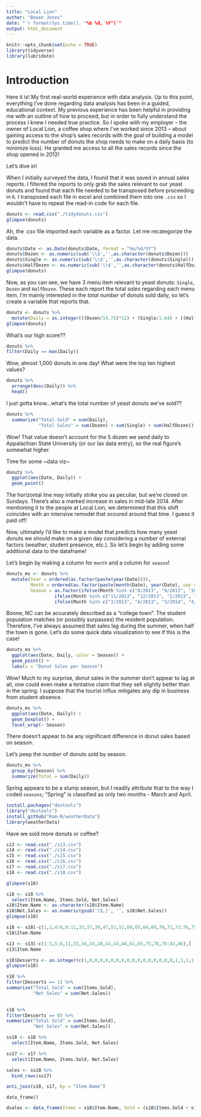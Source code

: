 ```yaml
---
title: "Local Lion"
author: "Bowen Jones"
date: "`r format(Sys.time(), "%b %d, %Y")`"
output: html_document
---
```



```r
knitr::opts_chunk$set(echo = TRUE)
library(tidyverse)
library(lubridate)
```

# Introduction

Here it is! My first real-world experience with data analysis. Up to this point, everything I've done regarding data analysis has been in a guided, educational context. My previous experience has been helpful in providing me with an outline of how to proceed, but in order to fully understand the process I knew I needed true practice. So I spoke with my employer -- the owner of Local Lion, a coffee shop where I've worked since 2013 -- about gaining access to the shop's sales records with the goal of building a model to predict the number of donuts the shop needs to make on a daily basis (to minimize loss). He granted me access to all the sales records since the shop opened in 2012! 

Let's dive in!

When I initially surveyed the data, I found that it was saved in annual sales reports. I filtered the reports to only grab the sales relevant to our yeast donuts and found that each file needed to be transposed before proceeding in `R`. I transposed each file in excel and combined them into one `.csv` so I wouldn't have to repeat the read-in code for each file.
```r
donuts <- read.csv("./tidydonuts.csv")
glimpse(donuts)
```

Ah, the .csv file imported each variable as a factor. Let me recategorize the data.
```r
donuts$Date <- as.Date(donuts$Date, format = "%m/%d/%Y")
donuts$Dozen <- as.numeric(sub('\\$','',as.character(donuts$Dozen)))
donuts$Single <- as.numeric(sub('\\$','',as.character(donuts$Single)))
donuts$HalfDozen <- as.numeric(sub('\\$','',as.character(donuts$HalfDozen)))
glimpse(donuts)
```

Now, as you can see, we have 3 menu item relevant to yeast donuts: `Single`, `Dozen` and `HalfDozen`. These each report the total *sales* regarding each menu item. I'm mainly interested in the *total number* of donuts sold daily, so let's create a variable that reports that.

```r
donuts <- donuts %>% 
  mutate(Daily = as.integer(((Dozen/14.75)*12) + (Single/1.64) + ((HalfDozen/8.2)*6)))
glimpse(donuts)
```

What's our high score??
```r
donuts %>% 
filter(Daily == max(Daily))
```

Wow, almost 1,000 donuts in one day! What were the top ten highest values?
```r
donuts %>% 
  arrange(desc(Daily)) %>% 
  head()
```


I just gotta know...what's the total number of yeast donuts we've sold??
```r
donuts %>% 
  summarize("Total Sold" = sum(Daily),
            "Total Sales" = sum(Dozen) + sum(Single) + sum(HalfDozen))
```
Wow! That value doesn't account for the 5 dozen we send daily to Appalachian State University (or our lax data entry), so the real figure's somewhat higher.

Time for some ~data viz~
```r
donuts %>%
  ggplot(aes(Date, Daily)) +
  geom_point()
```
The horizontal line may initially strike you as peculiar, but we're closed on Sundays.
There's also a marked increase in sales in mid-late 2014. After mentioning it to the people at Local Lion, we determined that this shift coincides with an intensive remodel that occured around that time. I guess it paid off!

Now, ultimately I'd like to make a model that predicts how many yeast donuts we should make on a given day considering a number of external factors (weather, student presence, etc.). So let's begin by adding some additional data to the dataframe! 

Let's begin by making a column for `month` and a column for `season`!
```r
donuts_ms <- donuts %>%
  mutate(Year = ordered(as.factor(paste(year(Date)))),
         Month = ordered(as.factor(paste(month(Date), year(Date), sep = "/"))),
         Season = as.factor(ifelse(Month %in% c("8/2013", "9/2013", "10/2013", "8/2014", "9/2014", "10/2014", "8/2015","9/2015", "10/2015", "8/2016", "9/2016", "10/2016", "8/2017", "9/2017", "10/2017", "8/2018", "9/2018", "10/2018"), "Fall",
                  ifelse(Month %in% c("11/2013", "12/2013", "1/2013", "2/2013","11/2014", "12/2014", "1/2014", "2/2014", "11/2015", "12/2015", "1/2015", "2/2015", "11/2016", "12/2016", "1/2016", "2/2016", "11/2017", "12/2017", "1/2017", "2/2017", "11/2018", "12/2018", "1/2018", "2/2018"), "Winter",
                  ifelse(Month %in% c("3/2013", "4/2013", "3/2014", "4/2014 ", "3/2015", "4/2015", "3/2016", "4/2016", "3/2017", "4/2017", "3/2018", "4/2018"), "Spring", "Summer")))))
```


Boone, NC can be accurately described as a "college town". The student population matches (or possibly surpasses) the resident population. Therefore, I've always assumed that sales lag during the summer, when half the town is gone. Let's do some quick data visualization to see if this is the case!
```r
donuts_ms %>% 
  ggplot(aes(Date, Daily, color = Season)) +
  geom_point() +
  labs(x = "Donut Sales per Season")
```
Wow! Much to my surprise, donut sales in the summer don't appear to lag at all, one could even make a tentative claim that they sell slightly better than in the spring. I suppose that the tourist influx mitigates any dip in business from student absence.

```r
donuts_ms %>% 
  ggplot(aes(Date, Daily)) +
  geom_boxplot() +
  facet_wrap(~ Season)
```
There doesn't appear to be any significant difference in donut sales based on season.

Let's peep the *number* of donuts sold by season. 
```r
donuts_ms %>% 
  group_by(Season) %>% 
  summarize(Total = sum(Daily))
```
Spring appears to be a slump season, but I readily attribute that to the way I coded `seasons`; "Spring" is classified as only two months - March and April.


```r
install.packages("devtools")
library("devtools")
install_github("Ram-N/weatherData")
library(weatherData)
```

Have we sold more donuts or coffee?
```r
s13 <- read.csv("./s13.csv")
s14 <- read.csv("./s14.csv")
s15 <- read.csv("./s15.csv")
s16 <- read.csv("./s16.csv")
s17 <- read.csv("./s17.csv")
s18 <- read.csv("./s18.csv")
```

```r
glimpse(s18)
```
```r
s18 <- s18 %>% 
  select(Item.Name, Items.Sold, Net.Sales)
s18$Item.Name <- as.character(s18$Item.Name)
s18$Net.Sales <- as.numeric(gsub('[$,]', '', s18$Net.Sales))
glimpse(s18)
```

```r
s18 <- s18[-c(1,2,4:6,8:11,33,37,39,47,51,52,60,65,66,68,70,71,73:76,79),]
s18$Item.Name
```


```r
s13 <- s13[-c(1:3,5:8,11,15,16,24,28,41,43,44,61,65,75,76,78:82,86),]
s13$Item.Name
```

```r
s18$Desserts <- as.integer(c(1,0,0,0,0,0,0,0,0,0,0,0,0,0,0,0,0,1,1,1,1,1,1,0,0,0,0,0,0,0,1,0,0,0,0,0,0,0,0,0,0,0,0,0,0,0,0,1,0,0,0,1,1,0,1))
glimpse(s18)
```

```r
s18 %>% 
filter(Desserts == 1) %>% 
summarize("Total Sold" = sum(Items.Sold),
          "Net Sales" = sum(Net.Sales))
  
```

```r
s18 %>% 
filter(Desserts == 0) %>% 
summarize("Total Sold" = sum(Items.Sold),
          "Net Sales" = sum(Net.Sales))
```


```r
ss18 <- s18 %>% 
  select(Item.Name, Items.Sold, Net.Sales)

ss17 <- s17 %>% 
  select(Item.Name, Items.Sold, Net.Sales)

sales <- ss18 %>% 
  bind_rows(ss17)
```
```r
anti_join(s18, s17, by = "Item.Name")
```


`data_frame()`
```r
dsales <- data_frame(Items = s18$Item.Name, Sold = (s18$Items.Sold + s17$Items.Sold))
```

